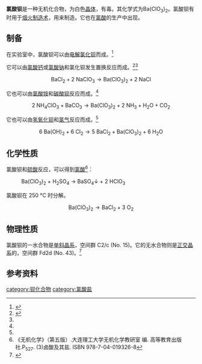 {{chembox
| Watchedfields = changed
| verifiedrevid = 455115043
| ImageFile = Barium chlorate.svg
| ImageSize = 150px
| ImageFile1 = Bariumchloratepowder.jpg
| IUPACName =
|   OtherNames = Chloric acid barium salt
| Section1 = {{Chembox Identifiers
|   CASNo_Ref = {{cascite|correct|??}}
| CASNo = 13477-00-4
|  PubChem = 26059
|  ChemSpiderID_Ref = {{chemspidercite|correct|chemspider}}
| ChemSpiderID = 24273
|  SMILES = [Ba+2].[O-]Cl(=O)=O.[O-]Cl(=O)=O
|  InChI = 1/Ba.2ClHO3/c;2*2-1(3)4/h;2*(H,2,3,4)/q+2;;/p-2
|  InChIKey = ISFLYIRWQDJPDR-NUQVWONBAT
|  StdInChI_Ref = {{stdinchicite|correct|chemspider}}
| StdInChI = 1S/Ba.2ClHO3/c;2*2-1(3)4/h;2*(H,2,3,4)/q+2;;/p-2
|  StdInChIKey_Ref = {{stdinchicite|correct|chemspider}}
| StdInChIKey = ISFLYIRWQDJPDR-UHFFFAOYSA-L
| RTECS = FN9770000
  }}
| Section2 = {{Chembox Properties
|   Formula = Ba(ClO<sub>3</sub>)<sub>2</sub>
|   MolarMass = 304.23 g/mol
|   Appearance = 无色固体<ref name="GESTIS">{{GESTIS|Name=Bariumchlorat|ZVG=500012|CAS=|Abruf=2017-02-21}}</ref>
|   Density = 3.18 g/cm<sup>3</sup>（固态）<ref name="GESTIS" />
|   Solubility = 27.5 g/100 ml (20 °C)
|   MeltingPt = 250 °C（分解）<ref name="GESTIS" />
|   BoilingPt =
  }}
| Section7 = {{Chembox Hazards
| EUClass = 氧化剂 ('''O''')<BR/>有害 ('''Xn''')
| RPhrases = {{R9}}, {{R20/22}}
| SPhrases = {{S13}}, {{S27}}
| NFPA-H = 3
| NFPA-F = 0
| NFPA-R = 3
| NFPA-O = OX
 }}
|Section8={{Chembox Related
| OtherAnions=[[氯化钡|氯化钡]]<br />[[次氯酸钡|次氯酸钡]]<br />[[亚氯酸钡|亚氯酸钡]]<br />[[高氯酸钡|高氯酸钡]]
| OtherCations=[[氯酸铍|氯酸铍]]<br />[[氯酸镁|氯酸镁]]<br />[[氯酸钙|氯酸钙]]<br />[[氯酸锶|氯酸锶]]<br />[[氯酸镭|氯酸镭]]
}}
}}

'''氯酸钡'''是一种无机化合物，为白色[[晶体|晶体]]，有毒。其化学式为Ba(ClO<sub>3</sub>)<sub>2</sub>。氯酸钡有时用于[[烟火制造术|烟火制造术]]，用来制造{{le|烟火着色剂|pyrotechnic colorant|绿色}}。它也在[[氯酸|氯酸]]的生产中出现。

== 制备 ==
在实验室中，氯酸钡可以由[[电解|电解]][[氯化钡|氯化钡]]而成。<ref name="F. Haber">{{Literatur |Autor=F. Haber |Titel=Grundriss Der Technischen Elektrochemie Auf Theoretischer Grundlage |Datum=2016 |ISBN=978-4-88695-269-1 |Seiten=441 |Online={{Google Buch | BuchID=NjzuAgAAQBAJ | Seite=441 }}}}</ref>

它可以由[[氯酸钙|氯酸钙]]或[[氯酸钠|氯酸钠]]和氯化钡发生置换反应而成。<ref name="Heinrich Böttger, R. J. Meyer">{{Literatur |Autor=Heinrich Böttger, R. J. Meyer |Titel=Chlor |Verlag=Springer-Verlag |Datum=2013 |ISBN=978-3-662-11321-9 |Seiten=337 |Online={{Google Buch | BuchID=Yxh9BwAAQBAJ | Seite=337 }}}}</ref><ref name="Richard C. Ropp" />
:<math>\mathrm{BaCl_2 + 2 \ NaClO_3 \longrightarrow Ba(ClO_3)_2 + 2 \ NaCl}</math>

它也可以由[[氯酸铵|氯酸铵]]和[[碳酸钡|碳酸钡]]反应而成。<ref name="Heinrich Böttger, R. J. Meyer" />
:<math>\mathrm{2 \ NH_4ClO_3 + BaCO_3 \longrightarrow Ba(ClO_3)_2 + 2 \ NH_3 + H_2O + CO_2}</math>

它也可以由[[氢氧化钡|氢氧化钡]]和[[氯气|氯气]]反应而成。<ref name="Heinrich Böttger, R. J. Meyer" />
:<math>\mathrm{6 \ Ba(OH)_2 + 6 \ Cl_2 \longrightarrow 5 \ BaCl_2 + Ba(ClO_3)_2 + 6 \ H_2O}</math>

==化学性质==
氯酸钡和[[硫酸|硫酸]]反应，可以得到[[氯酸|氯酸]]<ref>《无机化学》（第五版）.大连理工大学无机化学教研室 编. 高等教育出版社.P<sub>527</sub>. (3)卤酸及其盐. ISBN 978-7-04-019326-8</ref>：
: Ba(ClO<sub>3</sub>)<sub>2</sub> + H<sub>2</sub>SO<sub>4</sub> → BaSO<sub>4</sub>↓ + 2 HClO<sub>3</sub>

氯酸钡在 250 °C 时分解。
:<math>\mathrm{Ba(ClO_3)_2 \longrightarrow BaCl_2 + 3 \ O_2}</math>

==物理性质==
氯酸钡的一水合物是[[单斜晶系|单斜晶系]]，空间群 C2/c (No. 15)。它的无水合物则是[[正交晶系|正交晶系]]的，空间群 Fd2d (No. 43)。<ref name="Richard C. Ropp">{{Literatur |Autor=Richard C. Ropp |Titel=Encyclopedia of the Alkaline Earth Compounds |Verlag=Newnes |Datum=2012 |ISBN=978-0-444-59553-9 |Seiten=81 |Online={{Google Buch | BuchID=yZ786vEild0C | Seite=81 }}}}</ref>

==参考资料==
{{reflist}}
{{鋇化合物}}
[[category:钡化合物|category:钡化合物]]
[[category:氯酸盐|category:氯酸盐]]